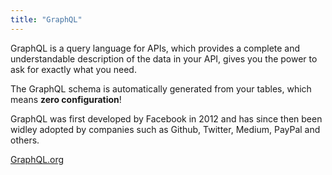 ```yaml
---
title: "GraphQL"
---
```


GraphQL is a query language for APIs, which provides a complete and understandable description of the data in your API, gives you the power to ask for exactly what you need.

The GraphQL schema is automatically generated from your tables, which means **zero configuration**!

GraphQL was first developed by Facebook in 2012 and has since then been widley adopted by companies such as Github, Twitter, Medium, PayPal and others.

[GraphQL.org](http://graphql.org/)
